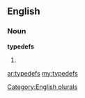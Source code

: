==English==

===Noun===
'''typedefs'''

# {{plural of|[[typedef]]}}

[[Category:English plurals]]

[[ar:typedefs]]
[[my:typedefs]]
